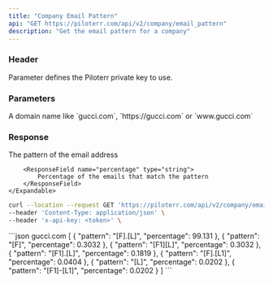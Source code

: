 ```yaml
---
title: "Company Email Pattern"
api: "GET https://piloterr.com/api/v2/company/email_pattern"
description: "Get the email pattern for a company"
---
```


### Header

<ParamField header="x-api-key" type="string" required={true}>
    Parameter defines the Piloterr private key to use.
</ParamField>

### Parameters

<ParamField query="query" type="string" optional={false} placeholder="gucci.com">
    A domain name like `gucci.com`, `https://gucci.com` or `www.gucci.com`
</ParamField>


### Response

<ResponseField name="company" type="Email Pattern List">
    <Expandable title="properties" defaultOpen={true}>
        <ResponseField name="pattern" type="string">
            The pattern of the email address
        </ResponseField>

        <ResponseField name="percentage" type="string">
            Percentage of the emails that match the pattern
        </ResponseField>
    </Expandable>
</ResponseField>


<RequestExample>

```bash gucci.com
curl --location --request GET 'https://piloterr.com/api/v2/company/email_pattern?query=gucci.com' \
--header 'Content-Type: application/json' \
--header 'x-api-key: <token>' \
```

</RequestExample>

<ResponseExample>
```json gucci.com
[
    {
        "pattern": "[F].[L]",
        "percentage": 99.131
    },
    {
        "pattern": "[F]",
        "percentage": 0.3032
    },
    {
        "pattern": "[F1][L]",
        "percentage": 0.3032
    },
    {
        "pattern": "[F1].[L]",
        "percentage": 0.1819
    },
    {
        "pattern": "[F].[L1]",
        "percentage": 0.0404
    },
    {
        "pattern": "[L]",
        "percentage": 0.0202
    },
    {
        "pattern": "[F1]-[L1]",
        "percentage": 0.0202
    }
]
```
</ResponseExample>
